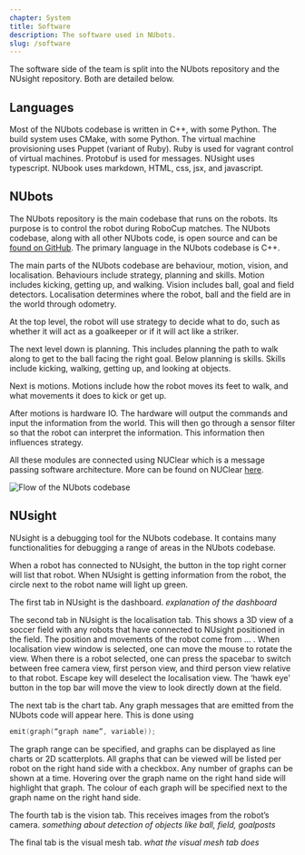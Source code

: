 ```yaml
---
chapter: System
title: Software
description: The software used in NUbots.
slug: /software
---
```


The software side of the team is split into the NUbots repository and the NUsight repository. Both are detailed below.

## Languages

Most of the NUbots codebase is written in C++, with some Python. The build system uses CMake, with some Python. The virtual machine provisioning uses Puppet (variant of Ruby). Ruby is used for vagrant control of virtual machines. Protobuf is used for messages. NUsight uses typescript. NUbook uses markdown, HTML, css, jsx, and javascript.

## NUbots

The NUbots repository is the main codebase that runs on the robots. Its purpose is to control the robot during RoboCup matches. The NUbots codebase, along with all other NUbots code, is open source and can be [found on GitHub](https://github.com/NUbots/NUbots/). The primary language in the NUbots codebase is C++.

The main parts of the NUbots codebase are behaviour, motion, vision, and localisation. Behaviours include strategy, planning and skills. Motion includes kicking, getting up, and walking. Vision includes ball, goal and field detectors. Localisation determines where the robot, ball and the field are in the world through odometry. 

At the top level, the robot will use strategy to decide what to do, such as whether it will act as a goalkeeper or if it will act like a striker. 

The next level down is planning. This includes planning the path to walk along to get to the ball facing the right goal. 
Below planning is skills. Skills include kicking, walking, getting up, and looking at objects. 

Next is motions. Motions include how the robot moves its feet to walk, and what movements it does to kick or get up.

After motions is hardware IO. The hardware will output the commands and input the information from the world. This will then go through a sensor filter so that the robot can interpret the information. This information then influences strategy.

All these modules are connected using NUClear which is a message passing software architecture. More can be found on NUClear [here](https://nuclear.readthedocs.io/en/latest/).

![Flow of the NUbots codebase](../images/software-overview.png)

## NUsight

NUsight is a debugging tool for the NUbots codebase. It contains many functionalities for debugging a range of areas in the NUbots codebase.

When a robot has connected to NUsight, the button in the top right corner will list that robot. When NUsight is getting information from the robot, the circle next to the robot name will light up green. 

The first tab in NUsight is the dashboard. *explanation of the dashboard*

The second tab in NUsight is the localisation tab. This shows a 3D view of a soccer field with any robots that have connected to NUsight positioned in the field. The position and movements of the robot come from … . When localisation view window is selected, one can move the mouse to rotate the view. When there is a robot selected, one can press the spacebar to switch between free camera view, first person view, and third person view relative to that robot. Escape key will deselect the localisation view. The ‘hawk eye’ button in the top bar will move the view to look directly down at the field.

The next tab is the chart tab. Any graph messages that are emitted from the NUbots code will appear here. This is done using

```C++
emit(graph(“graph name”, variable));
```

The graph range can be specified, and graphs can be displayed as line charts or 2D scatterplots. All graphs that can be viewed will be listed per robot on the right hand side with a checkbox. Any number of graphs can be shown at a time. Hovering over the graph name on the right hand side will highlight that graph. The colour of each graph will be specified next to the graph name on the right hand side. 

The fourth tab is the vision tab. This receives images from the robot’s camera. *something about detection of objects like ball, field, goalposts*

The final tab is the visual mesh tab. *what the visual mesh tab does*
